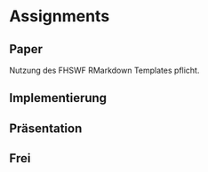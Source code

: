 # Assignments

## Paper

Nutzung des FHSWF RMarkdown Templates pflicht.

## Implementierung

## Präsentation

## Frei